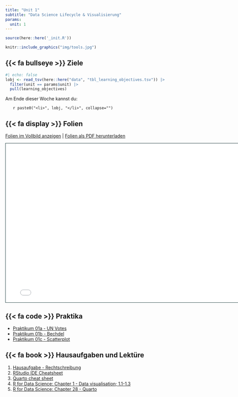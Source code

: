 ```yaml
---
title: "Unit 1"
subtitle: "Data Science Lifecycle & Visualisierung"
params:
  unit: 1
---
```

```r
source(here::here('_init.R'))
```


```r

knitr::include_graphics("img/tools.jpg")

```

## {{< fa bullseye >}} Ziele

```r
#| echo: false
lobj <- read_tsv(here::here("data", "tbl_learning_objectives.tsv")) |>
  filter(unit == params$unit) |> 
  pull(learning_objectives)
```


Am Ende dieser Woche kannst du:

<ol>`r paste0("<li>", lobj, "</li>", collapse="")`</ol>

<!-- `r paste0("- ", lobj, "\n")` -->

<!-- `r  purrr::map(lobj, \(x) paste0("- ", x, "\n"))` -->

## {{< fa display >}} Folien

[Folien im Vollbild anzeigen](../slides/slide-01-intro.qmd) \| [Folien als PDF herunterladen](../slides/slide-01-intro.pdf)

```{=html}
<iframe class="slide-deck" width="780" height="500" src= ../slides/slide-01-intro.html title="Unit 1 - Intro to R" style="border: 1px solid #123233;"></iframe>
```
## {{< fa code >}} Praktika

-   [Praktikum 01a - UN Votes](../exercises/unit01/prak-01a-unvotes.qmd)
-   [Praktikum 01b - Bechdel](../exercises/unit01/prak-01b-bechdel.qmd)
-   [Praktikum 01c - Scatterplot](../exercises/unit01/prak-01c-ggplot-scatter.qmd)

## {{< fa book >}} Hausaufgaben und Lektüre

1.  [Hausaufgabe - Rechtschreibung](../exercises/unit01/prak-01d-style.qmd)
1.  [RStudio IDE Cheatsheet](https://rstudio.github.io/cheatsheets/html/rstudio-ide.html)
1.  [Quarto cheat sheet](https://images.datacamp.com/image/upload/v1676540721/Marketing/Blog/Quarto_Cheat_Sheet.pdf)
1.  [R for Data Science: Chapter 1 - Data visualisation; 1.1-1.3](https://r4ds.hadley.nz/data-visualize)
1.  [R for Data Science: Chapter 28 - Quarto](https://r4ds.hadley.nz/quarto)
